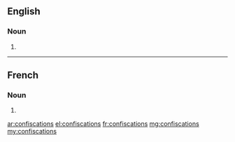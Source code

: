 ==English==

===Noun===
{{head|en|plural}}

# {{plural of|confiscation|lang=en|nocat=1}}

----

==French==

===Noun===
{{head|fr|plural}}

# {{plural of|confiscation|lang=fr|nocat=1}}

[[ar:confiscations]]
[[el:confiscations]]
[[fr:confiscations]]
[[mg:confiscations]]
[[my:confiscations]]